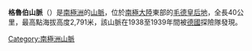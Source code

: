 '''格魯伯山脈'''（{{lang-de|Otto-von-Gruber-Gebirge}}）是[[南極洲|南極洲]]的[[山脈|山脈]]，位於[[南極大陸|南極大陸]]東部的[[毛德皇后地|毛德皇后地]]，全長40公里，最高點海拔高度2,791米，該山脈在1938至1939年間被[[德國|德國]]探險隊發現。

{{coord|71|22|S|13|25|E|source:GNIS|display=title}}
[[Category:南極洲山脈|Category:南極洲山脈]]